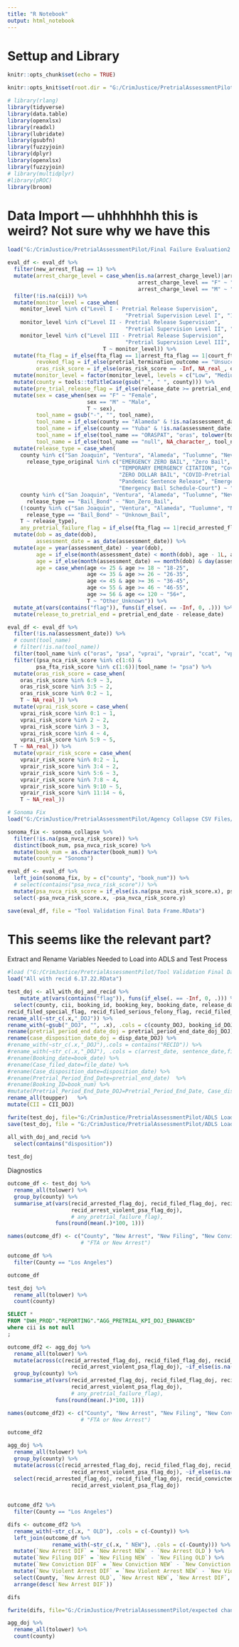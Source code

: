 ```yaml
---
title: "R Notebook"
output: html_notebook
---
```


# Settup and Library
```r
knitr::opts_chunk$set(echo = TRUE)

knitr::opts_knit$set(root.dir = "G:/CrimJustice/PretrialAssessmentPilot")

# library(rlang)
library(tidyverse)
library(data.table)
library(openxlsx)
library(readxl)
library(lubridate)
library(gsubfn)
library(fuzzyjoin)
library(dplyr)
library(openxlsx)
library(fuzzyjoin)
# library(multidplyr)
#library(pROC)
library(broom)
```

# Data Import --- uhhhhhhh this is weird? Not sure why we have this
```r
load("G:/CrimJustice/PretrialAssessmentPilot/Final Failure Evaluation2.RData")

eval_df <- eval_df %>%
  filter(new_arrest_flag == 1) %>%
  mutate(arrest_charge_level = case_when(is.na(arrest_charge_level)|arrest_charge_level %in% c("Other", "I") ~"Other_Unknown",
                                         arrest_charge_level == "F" ~ "Felony",
                                         arrest_charge_level == "M" ~ "Misdemeanor")) %>%
  filter(!is.na(cii)) %>%
  mutate(monitor_level = case_when(
    monitor_level %in% c("Level I - Pretrial Release Supervision",
                                     "Pretrial Supervision Level I", "1", "Low") ~ "Low",
    monitor_level %in% c("Level II - Pretrial Release Supervision",
                                     "Pretrial Supervision Level II", "2", "Medium") ~ "Medium",
    monitor_level %in% c("Level III - Pretrial Release Supervision",
                                     "Pretrial Supervision Level III", "3:4", "High") ~ "High",
                              T ~ monitor_level)) %>%
  mutate(fta_flag = if_else(fta_flag == 1|arrest_fta_flag == 1|court_fta_flag == 1|court_fta_flag_doj == 1, 1, 0),
         revoked_flag = if_else(pretrial_termination_outcome == "Unsuccessful", 1, 0),
         oras_risk_score = if_else(oras_risk_score == -Inf, NA_real_, oras_risk_score)) %>%
  mutate(monitor_level = factor(monitor_level, levels = c("Low", "Medium", "High", "Other_Unknown"))) %>%
  mutate(county = tools::toTitleCase(gsub("_", " ", county))) %>%
  mutate(pre_trial_release_flag = if_else(release_date >= pretrial_end_date|is.na(release_date), 0, 1)) %>%
  mutate(sex = case_when(sex == "F" ~ "Female",
                         sex == "M" ~ "Male",
                         T ~ sex),
         tool_name = gsub("-", "", tool_name),
         tool_name = if_else(county == "Alameda" & !is.na(assessment_date), "vprair", tool_name),
         tool_name = if_else(county == "Yuba" & !is.na(assessment_date), "oras", tool_name),
         tool_name = if_else(tool_name == "ORASPAT", "oras", tolower(tool_name)),
         tool_name = if_else(tool_name == "null", NA_character_, tool_name)) %>%
  mutate(release_type = case_when(
    county %in% c("San Joaquin", "Ventura", "Alameda", "Tuolumne", "Nevada", "San Mateo", "Kings") &
      release_type_original %in% c("EMERGENCY ZERO BAIL", "Zero Bail", "TEMPORARY EMERGENCY BAIL",
                                   "TEMPORARY EMERGENCY CITATION", "Covid 19", "Emergency Bail Schedule",
                                   "ZERO DOLLAR BAIL", "COVID-Pretrial Court-Order", "Pandemic Citation Release", 
                                   "Pandemic Sentence Release", "Emergency Bail Schedule-Cite", 
                                   "Emergency Bail Schedule-Court") ~ "Zero_Bail",
    county %in% c("San Joaquin", "Ventura", "Alameda", "Tuolumne", "Nevada", "San Mateo", "Kings") & 
      release_type == "Bail_Bond" ~ "Non_Zero_Bail",
    (!county %in% c("San Joaquin", "Ventura", "Alameda", "Tuolumne", "Nevada", "San Mateo", "Kings")) & 
      release_type == "Bail_Bond" ~ "Unknown_Bail",
    T ~ release_type),
    any_pretrial_failure_flag = if_else(fta_flag == 1|recid_arrested_flag==1|recid_filed_flag==1|recid_convicted_flag==1, 1, 0)) %>%
  mutate(dob = as_date(dob),
         assessment_date = as_date(assessment_date)) %>%
  mutate(age = year(assessment_date) - year(dob),
         age = if_else(month(assessment_date) < month(dob), age - 1L, age),
         age = if_else(month(assessment_date) == month(dob) & day(assessment_date) < day(dob), age - 1L, age),
         age = case_when(age <= 25 & age >= 18 ~ "18-25",
                         age <= 35 & age >= 26 ~ "26-35",
                         age <= 45 & age >= 36 ~ "36-45",
                         age <= 55 & age >= 46 ~ "46-55",
                         age >= 56 & age <= 120 ~ "56+",
                         T ~ "Other_Unknown")) %>%
  mutate_at(vars(contains("flag")), funs(if_else(. == -Inf, 0, .))) %>%
  mutate(release_to_pretrial_end = pretrial_end_date - release_date)

eval_df <- eval_df %>%
  filter(!is.na(assessment_date)) %>%
  # count(tool_name)
  # filter(!is.na(tool_name))
  filter(tool_name %in% c("oras", "psa", "vprai", "vprair", "ccat", "vpraio")) %>%
  filter((psa_nca_risk_score %in% c(1:6) &
         psa_fta_risk_score %in% c(1:6))|tool_name != "psa") %>%
  mutate(oras_risk_score = case_when(
    oras_risk_score %in% 6:9 ~ 3,
    oras_risk_score %in% 3:5 ~ 2,
    oras_risk_score %in% 0:2 ~ 1,
    T ~ NA_real_)) %>%
  mutate(vprai_risk_score = case_when(
    vprai_risk_score %in% 0:1 ~ 1,
    vprai_risk_score %in% 2 ~ 2,
    vprai_risk_score %in% 3 ~ 3,
    vprai_risk_score %in% 4 ~ 4,
    vprai_risk_score %in% 5:9 ~ 5,
  T ~ NA_real_)) %>%
  mutate(vprair_risk_score = case_when(
    vprair_risk_score %in% 0:2 ~ 1,
    vprair_risk_score %in% 3:4 ~ 2,
    vprair_risk_score %in% 5:6 ~ 3,
    vprair_risk_score %in% 7:8 ~ 4,
    vprair_risk_score %in% 9:10 ~ 5,
    vprair_risk_score %in% 11:14 ~ 6,
    T ~ NA_real_))

# Sonoma Fix
load("G:/CrimJustice/PretrialAssessmentPilot/Agency Collapse CSV Files/Sonoma Join Collapse.RData")

sonoma_fix <- sonoma_collapse %>%
  filter(!is.na(psa_nvca_risk_score)) %>%
  distinct(book_num, psa_nvca_risk_score) %>%
  mutate(book_num = as.character(book_num)) %>%
  mutate(county = "Sonoma")

eval_df <- eval_df %>%
  left_join(sonoma_fix, by = c("county", "book_num")) %>%
  # select(contains("psa_nvca_risk_score")) %>%
  mutate(psa_nvca_risk_score = if_else(is.na(psa_nvca_risk_score.x), psa_nvca_risk_score.y, psa_nvca_risk_score.x)) %>%
  select(-psa_nvca_risk_score.x, -psa_nvca_risk_score.y)

save(eval_df, file = "Tool Validation Final Data Frame.RData")
```

# This seems like the relevant part?
Extract and Rename Variables Needed to Load into ADLS and Test Process
```r

#load ("G:/CrimJustice/PretrialAssessmentPilot/Tool Validation Final Data Frame.RData")
load("All with recid 6.17.22.RData")

test_doj <- all_with_doj_and_recid %>%
    mutate_at(vars(contains("flag")), funs(if_else(. == -Inf, 0, .))) %>%
  select(county, cii, booking_id, booking_key, booking_date, release_date, case_filed_date, arrest_date, disp_date, sentence_date, case_disposition_date, pretrial_period_end_date, pretrial_period_end_date_doj, filed_flag, convicted_flag, court_disp_flag, court_special_flag, court_serious_felony_flag, court_violent_felony_flag, court_violent_psa_flag, court_capital_flag, court_dv_flag, court_marijuana_flag, court_sup_vio_flag, court_fta_flag, court_sex_flag, court_dui_flag, court_restrain_flag, court_property_flag, court_drug_flag, court_dv_possible_flag, conviction_special_flag, conviction_serious_felony_flag, conviction_violent_felony_flag, conviction_violent_psa_flag, conviction_capital_flag, conviction_dv_flag, conviction_marijuana_flag, conviction_sup_vio_flag, conviction_fta_flag, conviction_sex_flag, conviction_dui_flag, conviction_restrain_flag,conviction_property_flag, conviction_drug_flag, conviction_dv_possible_flag, recid_date, recid_join_var, recid_charge_description, recid_arrested_flag, recid_filed_flag, recid_convicted_flag, recid_arrest_disp_flag, recid_filed_disp_flag, recid_arrest_special_flag, recid_arrest_serious_felony_flag, recid_arrest_violent_felony_flag, recid_arrest_violent_psa_flag, recid_arrest_capital_flag, recid_arrest_dv_flag, recid_arrest_marijuana_flag, recid_arrest_sup_vio_flag, recid_arrest_fta_flag, recid_arrest_sex_flag, recid_arrest_dui_flag, recid_arrest_restrain_flag, recid_arrest_property_flag, recid_arrest_drug_flag, recid_arrest_dv_possible_flag,
recid_filed_special_flag, recid_filed_serious_felony_flag, recid_filed_violent_felony_flag, recid_filed_violent_psa_flag,recid_filed_capital_flag, recid_filed_dv_flag, recid_filed_marijuana_flag, recid_filed_sup_vio_flag, recid_filed_fta_flag, recid_filed_sex_flag, recid_filed_dui_flag, recid_filed_restrain_flag, recid_filed_property_flag, recid_filed_drug_flag, recid_filed_dv_possible_flag, recid_conviction_special_flag, recid_conviction_serious_felony_flag, recid_conviction_violent_felony_flag, recid_conviction_violent_psa_flag, recid_conviction_capital_flag, recid_conviction_dv_flag, recid_conviction_marijuana_flag, recid_conviction_sup_vio_flag, recid_conviction_fta_flag, recid_conviction_sex_flag, recid_conviction_dui_flag, recid_conviction_restrain_flag, recid_conviction_drug_flag, recid_conviction_property_flag, recid_conviction_dv_possible_flag) %>%
rename_all(~str_c(.x,"_DOJ")) %>%
rename_with(~gsub("_DOJ", "", .x), .cols = c(county_DOJ, booking_id_DOJ, booking_key_DOJ, booking_date_DOJ, release_date_DOJ, case_filed_date_DOJ, case_disposition_date_DOJ, pretrial_period_end_date_DOJ)) %>%
rename(pretrial_period_end_date_doj = pretrial_period_end_date_doj_DOJ) %>%
rename(case_disposition_date_doj = disp_date_DOJ) %>%
#rename_with(~str_c(.x,"_DOJ"),.cols = contains("RECID")) %>%
#rename_with(~str_c(.x,"_DOJ"), .cols = c(arrest_date, sentence_date,filed_flag, convicted_flag, court_disp_flag)) %>%
#rename(Booking_date=book_date) %>%
#rename(Case_filed_date=file_date) %>%
#rename(Case_disposition_date=disposition_date) %>%  
#rename(Pretrial_Period_End_Date=pretrial_end_date)  %>%
#rename(Booking_ID=book_num) %>%
#mutate(Pretrial_Period_End_Date_DOJ=Pretrial_Period_End_Date, Case_disposition_date_DOJ=Case_disposition_date, Booking_key=Booking_ID) %>%
rename_all(toupper)   %>%
mutate(CII = CII_DOJ)

fwrite(test_doj, file="G:/CrimJustice/PretrialAssessmentPilot/ADLS Load/test_doj_fw 6.17.22.csv")
save(test_doj, file = "G:/CrimJustice/PretrialAssessmentPilot/ADLS Load/final_doj_for_upload to sf 6.17.22")

all_with_doj_and_recid %>%
  select(contains("disposition"))
 
test_doj
```

Diagnostics
```r
outcome_df <- test_doj %>%
  rename_all(tolower) %>%
  group_by(county) %>%
  summarise_at(vars(recid_arrested_flag_doj, recid_filed_flag_doj, recid_convicted_flag_doj, 
                    recid_arrest_violent_psa_flag_doj), 
                    # any_pretrial_failure_flag),
               funs(round(mean(.)*100, 1)))

names(outcome_df) <- c("County", "New Arrest", "New Filing", "New Conviction", "New Violent Arrest") 
                       # "FTA or New Arrest")

outcome_df %>%
  filter(County == "Los Angeles")

outcome_df
```
```r
test_doj %>%
  rename_all(tolower) %>%
  count(county)
```


```sql
SELECT *
FROM "DWH_PROD"."REPORTING"."AGG_PRETRIAL_KPI_DOJ_ENHANCED"
where cii is not null
;
```

```r
outcome_df2 <- agg_doj %>%
  rename_all(tolower) %>%
  mutate(across(c(recid_arrested_flag_doj, recid_filed_flag_doj, recid_convicted_flag_doj, 
                    recid_arrest_violent_psa_flag_doj), ~if_else(is.na(.x), 0, as.numeric(.)))) %>%
  group_by(county) %>%
  summarise_at(vars(recid_arrested_flag_doj, recid_filed_flag_doj, recid_convicted_flag_doj, 
                    recid_arrest_violent_psa_flag_doj), 
                    # any_pretrial_failure_flag),
               funs(round(mean(.)*100, 1)))

names(outcome_df2) <- c("County", "New Arrest", "New Filing", "New Conviction", "New Violent Arrest") 
                       # "FTA or New Arrest")

outcome_df2

agg_doj %>%
  rename_all(tolower) %>%
  group_by(county) %>%
  mutate(across(c(recid_arrested_flag_doj, recid_filed_flag_doj, recid_convicted_flag_doj, 
                    recid_arrest_violent_psa_flag_doj), ~if_else(is.na(.x), 0, as.numeric(.)))) %>%
  select(recid_arrested_flag_doj, recid_filed_flag_doj, recid_convicted_flag_doj, 
                    recid_arrest_violent_psa_flag_doj)
  
                
outcome_df2 %>%
  filter(County == "Los Angeles")

difs <- outcome_df2 %>%
  rename_with(~str_c(.x, " OLD"), .cols = c(-County)) %>%
  left_join(outcome_df %>%
              rename_with(~str_c(.x, " NEW"), .cols = c(-County))) %>%
  mutate(`New Arrest DIF` = `New Arrest NEW` - `New Arrest OLD`) %>%
  mutate(`New Filing DIF` = `New Filing NEW` - `New Filing OLD`) %>%
  mutate(`New Conviction DIF` = `New Conviction NEW` - `New Conviction OLD`) %>%
  mutate(`New Violent Arrest DIF` = `New Violent Arrest NEW` - `New Violent Arrest OLD`) %>%
  select(County, `New Arrest OLD`, `New Arrest NEW`, `New Arrest DIF`, `New Filing OLD`, `New Filing NEW`, `New Filing DIF`, `New Conviction OLD`, `New Conviction NEW`, `New Conviction DIF`,  `New Violent Arrest OLD`, `New Violent Arrest NEW`, `New Violent Arrest DIF`) %>%
  arrange(desc(`New Arrest DIF`))

difs

fwrite(difs, file="G:/CrimJustice/PretrialAssessmentPilot/expected changes with new doj match 6.17.22.csv")
```

```r
agg_doj %>%
  rename_all(tolower) %>%
  count(county)
```

